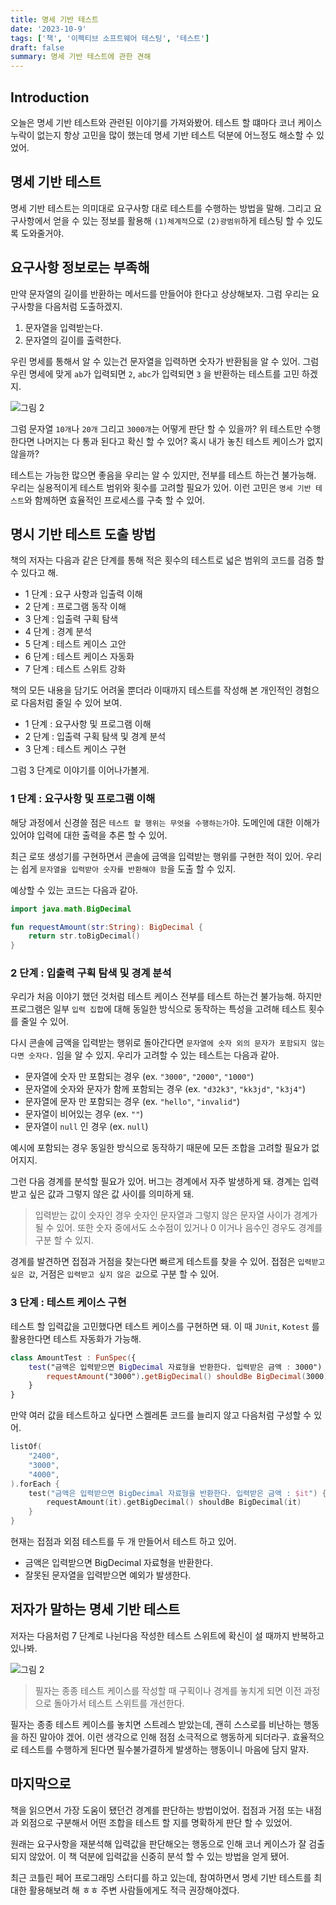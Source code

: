 ```yaml
---
title: 명세 기반 테스트
date: '2023-10-9'
tags: ['책', '이펙티브 소프트웨어 테스팅', '테스트']
draft: false
summary: 명세 기반 테스트에 관한 견해
---
```


## Introduction

오늘은 명세 기반 테스트와 관련된 이야기를 가져와봤어.
테스트 할 떄마다 코너 케이스 누락이 없는지 항상 고민을 많이 했는데 명세 기반 테스트 덕분에 어느정도 해소할 수 있었어.

<TOCInline toc={props.toc} exclude="Introduction" />

## 명세 기반 테스트

명세 기반 테스트는 의미대로 요구사항 대로 테스트를 수행하는 방법을 말해.
그리고 요구사항에서 얻을 수 있는 정보를 활용해 `(1)체계적`으로 `(2)광범위`하게 테스팅 할 수 있도록 도와줄거야.

## 요구사항 정보로는 부족해

만약 문자열의 길이를 반환하는 메서드를 만들어야 한다고 상상해보자.
그럼 우리는 요구사항을 다음처럼 도출하겠지.

1. 문자열을 입력받는다.
2. 문자열의 길이를 출력한다.

우린 명세를 통해서 알 수 있는건 문자열을 입력하면 숫자가 반환됨을 알 수 있어.
그럼 우린 명세에 맞게 `ab`가 입력되면 `2`, `abc`가 입력되면 `3` 을 반환하는 테스트를 고민 하겠지.

![그림 2](/static/images/book-effective-testing-2/1.png)

그럼 문자열 `10개`나 `20개` 그리고 `3000개`는 어떻게 판단 할 수 있을까?
위 테스트만 수행 한다면 나머지는 다 통과 된다고 확신 할 수 있어?
혹시 내가 놓친 테스트 케이스가 없지 않을까?

테스트는 가능한 많으면 좋음을 우리는 알 수 있지만, 전부를 테스트 하는건 불가능해.
우리는 실용적이게 테스트 범위와 횟수를 고려할 필요가 있어.
이런 고민은 `명세 기반 테스트`와 함께하면 효율적인 프로세스를 구축 할 수 있어.

## 명시 기반 테스트 도출 방법

책의 저자는 다음과 같은 단계를 통해 적은 횟수의 테스트로 넓은 범위의 코드를 검증 할 수 있다고 해.

- 1 단계 : 요구 사항과 입출력 이해
- 2 단계 : 프로그램 동작 이해
- 3 단계 : 입출력 구획 탐색
- 4 단계 : 경계 분석
- 5 단계 : 테스트 케이스 고안
- 6 단계 : 테스트 케이스 자동화
- 7 단계 : 테스트 스위트 강화

책의 모든 내용을 담기도 어려울 뿐더라 이때까지 테스트를 작성해 본 개인적인 경험으로 다음처럼 줄일 수 있어 보여.

- 1 단계 : 요구사항 및 프로그램 이해
- 2 단계 : 입출력 구획 탐색 및 경계 분석
- 3 단계 : 테스트 케이스 구현

그럼 3 단계로 이야기를 이어나가볼게.

### 1 단계 : 요구사항 및 프로그램 이해

해당 과정에서 신경쓸 점은 `테스트 할 행위는 무엇을 수행하는가`야.
도메인에 대한 이해가 있어야 입력에 대한 출력을 추론 할 수 있어.

최근 로또 생성기를 구현하면서 콘솔에 금액을 입력받는 행위를 구현한 적이 있어.
우리는 쉽게 `문자열을 입력받아 숫자를 반환해야 함`을 도출 할 수 있지.

예상할 수 있는 코드는 다음과 같아.

```kotlin
import java.math.BigDecimal

fun requestAmount(str:String): BigDecimal {
    return str.toBigDecimal()
}
```

### 2 단계 : 입출력 구획 탐색 및 경계 분석

우리가 처음 이야기 했던 것처럼 테스트 케이스 전부를 테스트 하는건 불가능해.
하지만 프로그램은 일부 `입력 집합`에 대해 동일한 방식으로 동작하는 특성을 고려해 테스트 횟수를 줄일 수 있어.

다시 콘솔에 금액을 입력받는 행위로 돌아간다면 `문자열에 숫자 외의 문자가 포함되지 않는다면 숫자다.` 임을 알 수 있지.
우리가 고려할 수 있는 테스트는 다음과 같아.

- 문자열에 숫자 만 포함되는 경우 (ex. `"3000"`, `"2000"`, `"1000"`)
- 문자열에 숫자와 문자가 함께 포함되는 경우 (ex. `"d32k3"`, `"kk3jd"`, `"k3j4"`)
- 문자열에 문자 만 포함되는 경우 (ex. `"hello"`, `"invalid"`)
- 문자열이 비어있는 경우 (ex. `""`)
- 문자열이 `null` 인 경우 (ex. `null`)

예시에 포함되는 경우 동일한 방식으로 동작하기 때문에 모든 조합을 고려할 필요가 없어지지.

그런 다음 경계를 분석할 필요가 있어. 버그는 경계에서 자주 발생하게 돼.
경계는 입력받고 싶은 값과 그렇지 않은 값 사이를 의미하게 돼.

> 입력받는 값이 숫자인 경우 숫자인 문자열과 그렇지 않은 문자열 사이가 경계가 될 수 있어.
> 또한 숫자 중에서도 소수점이 있거나 0 이거나 음수인 경우도 경계를 구분 할 수 있지.

경계를 발견하면 접점과 거점을 찾는다면 빠르게 테스트를 찾을 수 있어.
접점은 `입력받고 싶은 값`, 거점은 `입력받고 싶지 않은 값`으로 구분 할 수 있어.

### 3 단계 : 테스트 케이스 구현

테스트 할 입력값을 고민했다면 테스트 케이스를 구현하면 돼. 이 때 `JUnit`, `Kotest` 를 활용한다면 테스트 자동화가 가능해.

```kotlin
class AmountTest : FunSpec({
    test("금액은 입력받으면 BigDecimal 자료형을 반환한다. 입력받은 금액 : 3000") {
        requestAmount("3000").getBigDecimal() shouldBe BigDecimal(3000)
    }
}
```

만약 여러 값을 테스트하고 싶다면 스켈레톤 코드를 늘리지 않고 다음처럼 구성할 수 있어.

```kotlin
listOf(
    "2400",
    "3000",
    "4000",
).forEach {
    test("금액은 입력받으면 BigDecimal 자료형을 반환한다. 입력받은 금액 : $it") {
        requestAmount(it).getBigDecimal() shouldBe BigDecimal(it)
    }
}
```

현재는 접점과 외점 테스트를 두 개 만들어서 테스트 하고 있어.

- 금액은 입력받으면 BigDecimal 자료형을 반환한다.
- 잘못된 문자열을 입력받으면 예외가 발생한다.


## 저자가 말하는 명세 기반 테스트

저자는 다음처럼 7 단계로 나뉜다음 작성한 테스트 스위트에 확신이 설 때까지 반복하고 있나봐.

![그림 2](/static/images/book-effective-testing-2/2.png)

> 필자는 종종 테스트 케이스를 작성할 때 구획이나 경계를 놓치게 되면 이전 과정으로 돌아가서 테스트 스위트를 개선한다.

필자는 종종 테스트 케이스를 놓치면 스트레스 받았는데, 괜히 스스로를 비난하는 행동을 하진 말아야 겠어.
이런 생각으로 인해 점점 소극적으로 행동하게 되더라구.
효율적으로 테스트를 수행하게 된다면 필수불가결하게 발생하는 행동이니 마음에 담지 말자.

## 마지막으로

책을 읽으면서 가장 도움이 됐던건 경계를 판단하는 방법이었어.
접점과 거점 또는 내점과 외점으로 구분해서 어떤 조합을 테스트 할 지를 명확하게 판단 할 수 있었어.

원래는 요구사항을 재분석해 입력값을 판단해오는 행동으로 인해 코너 케이스가 잘 검출되지 않았어.
이 책 덕분에 입력값을 신중히 분석 할 수 있는 방법을 얻게 됐어.

최근 코틀린 페어 프로그래밍 스터디를 하고 있는데, 참여하면서 명세 기반 테스트를 최대한 활용해보려 해 ㅎㅎ
주변 사람들에게도 적극 권장해야겠다.

